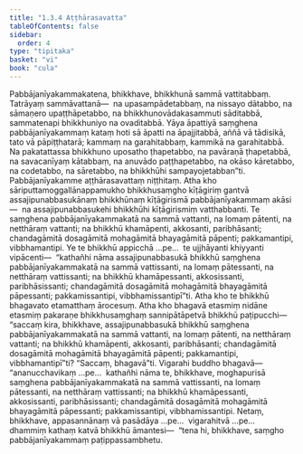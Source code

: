 ```yaml
---
title: "1.3.4 Aṭṭhārasavatta"
tableOfContents: false
sidebar:
  order: 4
type: "tipitaka"
basket: "vi"
book: "cula"
---
```



<DynamicBreadcrumb />

<Division number="28" book="cula" e="ch" v="4" p="34">

<Paragraph number="150" book="cula">
Pabbājanīyakammakatena, bhikkhave, bhikkhunā sammā vattitabbaṃ. Tatrāyaṃ sammāvattanā—  na upasampādetabbaṃ, na nissayo dātabbo, na sāmaṇero upaṭṭhāpetabbo, na bhikkhunovādakasammuti sāditabbā, sammatenapi bhikkhuniyo na ovaditabbā. Yāya āpattiyā saṃghena pabbājanīyakammaṃ kataṃ hoti sā āpatti na āpajjitabbā, aññā vā tādisikā, tato vā pāpiṭṭhatarā; kammaṃ na garahitabbaṃ, kammikā na garahitabbā. Na pakatattassa bhikkhuno uposatho ṭhapetabbo, na pavāraṇā ṭhapetabbā, na savacanīyaṃ kātabbaṃ, na anuvādo paṭṭhapetabbo, na okāso kāretabbo, na codetabbo, na sāretabbo, na bhikkhūhi sampayojetabban”ti.

</Paragraph>
</Division>

<Paragraph number="151" type="center" book="cula">
Pabbājanīyakamme aṭṭhārasavattaṃ niṭṭhitaṃ.


</Paragraph>

<Division number="29" book="cula" e="ch" v="4" p="34">

<Paragraph number="152" book="cula">
Atha kho sāriputtamoggallānappamukho bhikkhusaṃgho kīṭāgiriṃ gantvā assajipunabbasukānaṃ bhikkhūnaṃ kīṭāgirismā pabbājanīyakammaṃ akāsi—  na assajipunabbasukehi bhikkhūhi kīṭāgirismiṃ vatthabbanti. Te saṃghena pabbājanīyakammakatā na sammā vattanti, na lomaṃ pātenti, na netthāraṃ vattanti; na bhikkhū khamāpenti, akkosanti, paribhāsanti; chandagāmitā dosagāmitā mohagāmitā bhayagāmitā pāpenti; pakkamantipi, vibbhamantipi. Ye te bhikkhū appicchā …pe…  te ujjhāyanti khiyyanti vipācenti—  “kathañhi nāma assajipunabbasukā bhikkhū saṃghena pabbājanīyakammakatā na sammā vattissanti, na lomaṃ pātessanti, na netthāraṃ vattissanti; na bhikkhū khamāpessanti, akkosissanti, paribhāsissanti; chandagāmitā dosagāmitā mohagāmitā bhayagāmitā pāpessanti; pakkamissantipi, vibbhamissantipī”ti. Atha kho te bhikkhū bhagavato etamatthaṃ ārocesuṃ.
</Paragraph>

<Paragraph number="153" book="cula">
Atha kho bhagavā etasmiṃ nidāne etasmiṃ pakaraṇe bhikkhusaṃghaṃ sannipātāpetvā bhikkhū paṭipucchi—  “saccaṃ kira, bhikkhave, assajipunabbasukā bhikkhū saṃghena pabbājanīyakammakatā na sammā vattanti, na lomaṃ pātenti, na netthāraṃ vattanti; na bhikkhū khamāpenti, akkosanti, paribhāsanti; chandagāmitā dosagāmitā mohagāmitā bhayagāmitā pāpenti; pakkamantipi, vibbhamantipī”ti? “Saccaṃ, bhagavā”ti. Vigarahi buddho bhagavā—  “ananucchavikaṃ …pe…  kathañhi nāma te, bhikkhave, moghapurisā saṃghena pabbājanīyakammakatā na sammā vattissanti, na lomaṃ pātessanti, na netthāraṃ vattissanti; na bhikkhū khamāpessanti, akkosissanti, paribhāsissanti; chandagāmitā dosagāmitā mohagāmitā bhayagāmitā pāpessanti; pakkamissantipi, vibbhamissantipi. Netaṃ, bhikkhave, appasannānaṃ vā pasādāya …pe…  vigarahitvā …pe…  dhammiṃ kathaṃ katvā bhikkhū āmantesi—  “tena hi, bhikkhave, saṃgho pabbājanīyakammaṃ paṭippassambhetu.
</Paragraph>
</Division>
